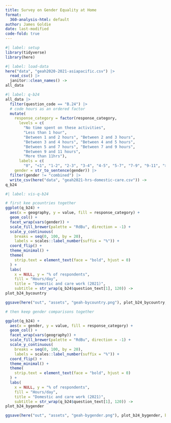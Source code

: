 ```yaml
---
title: Survey on Gender Equality at Home
format:
  360-analysis-html: default
author: James Goldie
date: last-modified
code-fold: true
---
```


```r
#| label: setup
library(tidyverse)
library(here)
```

```r
#| label: load-data
here("data", "geah2020-2021-asiapacific.csv") |>
  read_csv() |>
  janitor::clean_names() ->
all_data
```

```r
#| label: q-b24
all_data |>
  filter(question_code == "B.24") |>
  # code hours as an ordered factor
  mutate(
    response_category = factor(response_category,
      levels = c(
        "No time spent on these activities",
        "Less than 1 hour",
        "Between 1 and 2 hours", "Between 2 and 3 hours",
        "Between 3 and 4 hours", "Between 4 and 5 hours",
        "Between 5 and 7 hours", "Between 7 and 9 hours",
        "Between 9 and 11 hours", 
        "More than 11hrs"),
      labels = c(
        "0", "<1", "1-2", "2-3", "3-4", "4-5", "5-7", "7-9", "9-11", ">11")),
    gender = str_to_sentence(gender)) |>
  filter(gender != "combined") |>
  write_csv(here("data", "geah2021-hrs-domestic-care.csv")) ->
q_b24
```

```r
#| label: vis-q-b24

# first kee pcountries together
ggplot(q_b24) +
  aes(x = geography, y = value, fill = response_category) +
  geom_col() +
  facet_wrap(vars(gender)) +
  scale_fill_brewer(palette = "RdBu", direction = -1) +
  scale_y_continuous(
    breaks = seq(0, 100, by = 20),
    labels = scales::label_number(suffix = "%")) +
  coord_flip() +
  theme_minimal() +
  theme(
    strip.text = element_text(face = "bold", hjust = 0)
  ) +
  labs(
    x = NULL, y = "% of respondents",
    fill = "Hours/day",
    title = "Domestic and care work (2021)",
    subtitle = str_wrap(q_b24$question_text[1], 120)) ->
plot_b24_bycountry

ggsave(here("out", "assets", "geah-bycountry.png"), plot_b24_bycountry, bg = "white")

# then keep gender comparisons together

ggplot(q_b24) +
  aes(x = gender, y = value, fill = response_category) +
  geom_col() +
  facet_wrap(vars(geography)) +
  scale_fill_brewer(palette = "RdBu", direction = -1) +
  scale_y_continuous(
    breaks = seq(0, 100, by = 20),
    labels = scales::label_number(suffix = "%")) +
  coord_flip() +
  theme_minimal() +
  theme(
    strip.text = element_text(face = "bold", hjust = 0)
  ) +
  labs(
    x = NULL, y = "% of respondents",
    fill = "Hours/day",
    title = "Domestic and care work (2021)",
    subtitle = str_wrap(q_b24$question_text[1], 120)) ->
plot_b24_bygender

ggsave(here("out", "assets", "geah-bygender.png"), plot_b24_bygender, bg = "white")
```
